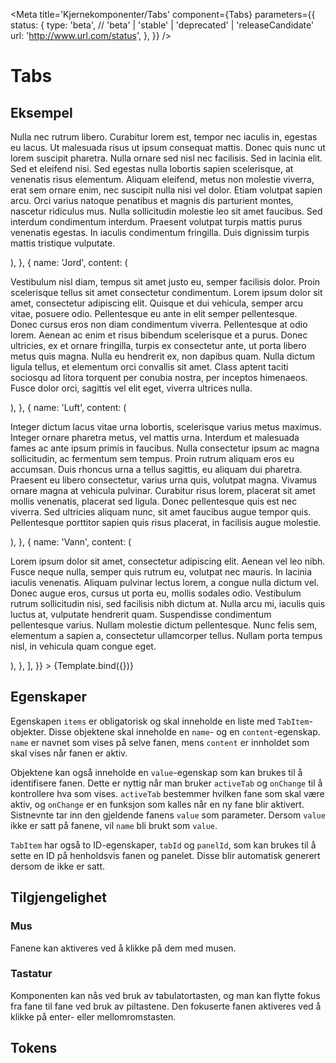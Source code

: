 
<Meta
  title='Kjernekomponenter/Tabs'
  component={Tabs}
  parameters={{
    status: {
      type: 'beta', // 'beta' | 'stable' | 'deprecated' | 'releaseCandidate'
      url: 'http://www.url.com/status',
    },
  }}
/>


# Tabs

<Information text='beta' />

## Eksempel

<Canvas>
  <Story
    name='Tabs'
    args={{
      items: [
        {
          name: 'Ild',
          content: (
            <p>
              Nulla nec rutrum libero. Curabitur lorem est, tempor nec iaculis
              in, egestas eu lacus. Ut malesuada risus ut ipsum consequat
              mattis. Donec quis nunc ut lorem suscipit pharetra. Nulla ornare
              sed nisl nec facilisis. Sed in lacinia elit. Sed et eleifend nisi.
              Sed egestas nulla lobortis sapien scelerisque, at venenatis risus
              elementum. Aliquam eleifend, metus non molestie viverra, erat sem
              ornare enim, nec suscipit nulla nisi vel dolor. Etiam volutpat
              sapien arcu. Orci varius natoque penatibus et magnis dis
              parturient montes, nascetur ridiculus mus. Nulla sollicitudin
              molestie leo sit amet faucibus. Sed interdum condimentum interdum.
              Praesent volutpat turpis mattis purus venenatis egestas. In
              iaculis condimentum fringilla. Duis dignissim turpis mattis
              tristique vulputate.
            </p>
          ),
        },
        {
          name: 'Jord',
          content: (
            <p>
              Vestibulum nisl diam, tempus sit amet justo eu, semper facilisis
              dolor. Proin scelerisque tellus sit amet consectetur condimentum.
              Lorem ipsum dolor sit amet, consectetur adipiscing elit. Quisque
              et dui vehicula, semper arcu vitae, posuere odio. Pellentesque eu
              ante in elit semper pellentesque. Donec cursus eros non diam
              condimentum viverra. Pellentesque at odio lorem. Aenean ac enim et
              risus bibendum scelerisque et a purus. Donec ultricies, ex et
              ornare fringilla, turpis ex consectetur ante, ut porta libero
              metus quis magna. Nulla eu hendrerit ex, non dapibus quam. Nulla
              dictum ligula tellus, et elementum orci convallis sit amet. Class
              aptent taciti sociosqu ad litora torquent per conubia nostra, per
              inceptos himenaeos. Fusce dolor orci, sagittis vel elit eget,
              viverra ultrices nulla.
            </p>
          ),
        },
        {
          name: 'Luft',
          content: (
            <p>
              Integer dictum lacus vitae urna lobortis, scelerisque varius metus
              maximus. Integer ornare pharetra metus, vel mattis urna. Interdum
              et malesuada fames ac ante ipsum primis in faucibus. Nulla
              consectetur ipsum ac magna sollicitudin, ac fermentum sem tempus.
              Proin rutrum aliquam eros eu accumsan. Duis rhoncus urna a tellus
              sagittis, eu aliquam dui pharetra. Praesent eu libero consectetur,
              varius urna quis, volutpat magna. Vivamus ornare magna at vehicula
              pulvinar. Curabitur risus lorem, placerat sit amet mollis
              venenatis, placerat sed ligula. Donec pellentesque quis est nec
              viverra. Sed ultricies aliquam nunc, sit amet faucibus augue
              tempor quis. Pellentesque porttitor sapien quis risus placerat, in
              facilisis augue molestie.
            </p>
          ),
        },
        {
          name: 'Vann',
          content: (
            <p>
              Lorem ipsum dolor sit amet, consectetur adipiscing elit. Aenean
              vel leo nibh. Fusce neque nulla, semper quis rutrum eu, volutpat
              nec mauris. In lacinia iaculis venenatis. Aliquam pulvinar lectus
              lorem, a congue nulla dictum vel. Donec augue eros, cursus ut
              porta eu, mollis sodales odio. Vestibulum rutrum sollicitudin
              nisi, sed facilisis nibh dictum at. Nulla arcu mi, iaculis quis
              luctus at, vulputate hendrerit quam. Suspendisse condimentum
              pellentesque varius. Nullam molestie dictum pellentesque. Nunc
              felis sem, elementum a sapien a, consectetur ullamcorper tellus.
              Nullam porta tempus nisl, in vehicula quam congue eget.
            </p>
          ),
        },
      ],
    }}
  >
    {Template.bind({})}
  </Story>
</Canvas>

## Egenskaper

Egenskapen `items` er obligatorisk og skal inneholde en liste med `TabItem`-objekter.
Disse objektene skal inneholde en `name`- og en `content`-egenskap.
`name` er navnet som vises på selve fanen, mens `content` er innholdet som skal vises når fanen er aktiv.

Objektene kan også inneholde en `value`-egenskap som kan brukes til å identifisere fanen.
Dette er nyttig når man bruker `activeTab` og `onChange` til å kontrollere hva som vises.
`activeTab` bestemmer hvilken fane som skal være aktiv, og `onChange` er en funksjon som kalles når en ny fane blir aktivert.
Sistnevnte tar inn den gjeldende fanens `value` som parameter.
Dersom `value` ikke er satt på fanene, vil `name` bli brukt som `value`.

`TabItem` har også to ID-egenskaper, `tabId` og `panelId`, som kan brukes til å sette en ID på henholdsvis fanen og panelet.
Disse blir automatisk generert dersom de ikke er satt.

<ArgsTable of={Tabs} />

## Tilgjengelighet

### Mus

Fanene kan aktiveres ved å klikke på dem med musen.

### Tastatur

Komponenten kan nås ved bruk av tabulatortasten, og man kan flytte fokus fra fane til fane ved bruk av piltastene.
Den fokuserte fanen aktiveres ved å klikke på enter- eller mellomromstasten.

## Tokens

<TokensTable
  jsonKey='component.tabs'
  componentName='tabs'
  showPreview={false}
  description
/>
